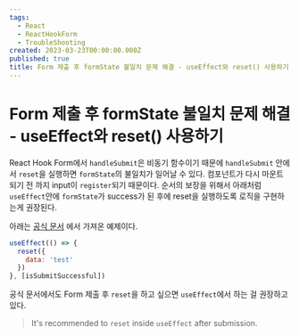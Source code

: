 ```yaml
---
tags:
  - React
  - ReactHookForm
  - TroubleShooting
created: 2023-03-23T00:00:00.000Z
published: true
title: Form 제출 후 formState 불일치 문제 해결 - useEffect와 reset() 사용하기
---
```



# Form 제출 후 formState 불일치 문제 해결 - useEffect와 reset() 사용하기

<ArticleInfo />

React Hook Form에서 `handleSubmit`은 비동기 함수이기 때문에 `handleSubmit` 안에서 `reset`을 실행하면 `formState`의 불일치가 일어날 수 있다. 컴포넌트가 다시 마운트되기 전 까지 input이 `register`되기 때문이다. 순서의 보장을 위해서 아래처럼 `useEffect`안에 `formState`가 success가 된 후에 reset을 실행하도록 로직을 구현하는게 권장된다.

아래는 [공식 문서](https://react-hook-form.com/api/useform/reset/#:~:text=It%27s%20recommended%20to%20reset%20inside%20useEffect%20after%20submission.) 에서 가져온 예제이다.
```js
useEffect(() => {
  reset({
    data: 'test'
  })
}, [isSubmitSuccessful])
```

공식 문서에서도 Form 제출 후 `reset`을 하고 싶으면 `useEffect`에서 하는 걸 권장하고 있다.

> It's recommended to `reset` inside `useEffect` after submission.